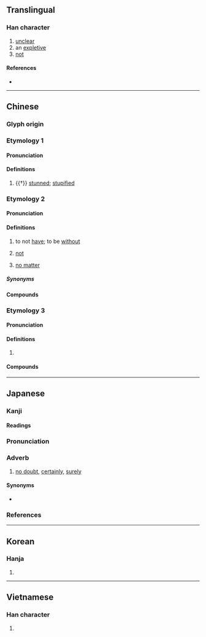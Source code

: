 {{also|呒}}
{{character info}}
==Translingual==

===Han character===
{{Han char|rn=30|rad=口|as=12|sn=15|four=68031|canj=ROTF|ids=⿰口無}}

# [[unclear]]
# an [[expletive]]
# [[not]]

====References====
* {{Han ref|kx=0207.230|dkj=04269|dj=0430.180|hdz=10684.020|uh=5638|ud=22072|bh=E546|bd=58694}}

----

==Chinese==
{{zh-forms|s=呒}}

===Glyph origin===
{{Han etym|無}}

===Etymology 1===

====Pronunciation====
{{zh-pron
|m=fǔ,wǔ
|c=fu2,mou5
|mc=y
|oc=y
|cat=a
}}

====Definitions====
{{zh-hanzi}}

# {{†}} [[stunned]]; [[stupified]]

===Etymology 2===

====Pronunciation====
{{zh-pron
|m=ḿ
|c=m4,mou5
|w=3hhmm
|mc=
|oc=
|cat=v,adv,conj
}}

====Definitions====
{{zh-hanzi}}

# {{lb|zh|dialectal}} to not [[have]]; to be [[without]]
# {{lb|zh|dialectal}} [[not]]
# {{lb|zh|dialectal}} [[no matter]]

=====Synonyms=====
{{zh-dial|沒有}}

====Compounds====
{{zh-der|嘸沒|嘸不|嘸啥}}

===Etymology 3===
{{zh-forms|alt=無}}

====Pronunciation====
{{zh-pron
|m=mó
|c=mo4
|h=pfs=mò
|md=mŏ
|w=3mo
}}

====Definitions====
{{zh-hanzi}}

# {{zh-only|喃嘸}}

====Compounds====
{{zh-der|喃嘸|喃嘸佬}}

----

==Japanese==

===Kanji===
{{ja-kanji|grade=|rs=口12}}

====Readings====
{{ja-readings
|goon=む
|kanon=ぶ
|kun=さぞ-
}}
{{ja-kanjitab|さぞ|yomi=k}}

===Pronunciation===
{{ja-pron|さぞ|acc=1|acc_ref=SMK2}}

===Adverb===
{{ja-pos|adverb|さぞ}}

# [[no doubt]], [[certainly]], [[surely]]

====Synonyms====
* {{ja-r|嘸かし|さぞかし}}

===References===
<references/>

----

==Korean==

===Hanja===
{{ko-hanja|hangeul=무|rv=mu|mr=mu}}

# {{rfdef|ko|sort=口12}}

----

==Vietnamese==

===Han character===
{{vi-readings|reading=vỗ, vổ|rs=口12}}

# {{rfdef|vi}}